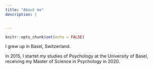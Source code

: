 ```yaml
---
title: "About me"
description: |


---
```


```r
knitr::opts_chunk$set(echo = FALSE)
```

I grew up in Basel, Switzerland.
  
In 2015, I startet my studies of Psychology at the University of Basel, receiving my Master of Science in Psychology in 2020.